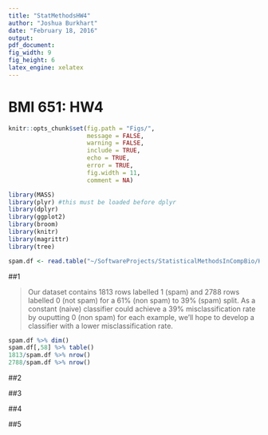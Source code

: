 ```yaml
---
title: "StatMethodsHW4"
author: "Joshua Burkhart"
date: "February 18, 2016"
output: 
pdf_document: 
fig_width: 9
fig_height: 6
latex_engine: xelatex
---
```

# BMI 651: HW4

```r
knitr::opts_chunk$set(fig.path = "Figs/",
                      message = FALSE,
                      warning = FALSE,
                      include = TRUE,
                      echo = TRUE,
                      error = TRUE,
                      fig.width = 11,
                      comment = NA)
```

```r
library(MASS)
library(plyr) #this must be loaded before dplyr 
library(dplyr)
library(ggplot2)
library(broom)
library(knitr)
library(magrittr)
library(tree)
```

```r
spam.df <- read.table("~/SoftwareProjects/StatisticalMethodsInCompBio/HW4/spam.data")
```

##1

> Our dataset contains 1813 rows labelled 1 (spam) and 2788 rows labelled 0 (not spam) for a 61% (non spam) to 39% (spam) split. As a constant (naive) classifier could achieve a 39% misclassification rate by ouputting 0 (non spam) for each example, we'll hope to develop a classifier with a lower misclassification rate.

```r
spam.df %>% dim()
spam.df[,58] %>% table()
1813/spam.df %>% nrow()
2788/spam.df %>% nrow()
```

##2

##3

##4

##5